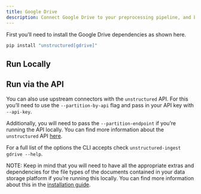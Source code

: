```yaml
---
title: Google Drive 
description: Connect Google Drive to your preprocessing pipeline, and batch process all your documents using `unstructured-ingest` to store structured outputs locally on your filesystem.
---
```


First you’ll need to install the Google Drive dependencies as shown here.

```bash
pip install "unstructured[gdrive]"
```


## Run Locally


<CodeGroup>

  <GoogleDriveSh />

  <GoogleDrivePy />

</CodeGroup>


## Run via the API

You can also use upstream connectors with the `unstructured` API. For this you’ll need to use the `--partition-by-api` flag and pass in your API key with `--api-key`.


<CodeGroup>

  <GoogleDriveAPISh />

  <GoogleDriveAPIPy />

</CodeGroup>

Additionally, you will need to pass the `--partition-endpoint` if you’re running the API locally. You can find more information about the `unstructured` API [here](https://github.com/Unstructured-IO/unstructured-api).

For a full list of the options the CLI accepts check `unstructured-ingest gdrive --help`.

NOTE: Keep in mind that you will need to have all the appropriate extras and dependencies for the file types of the documents contained in your data storage platform if you’re running this locally. You can find more information about this in the [installation guide](/installation/overview).